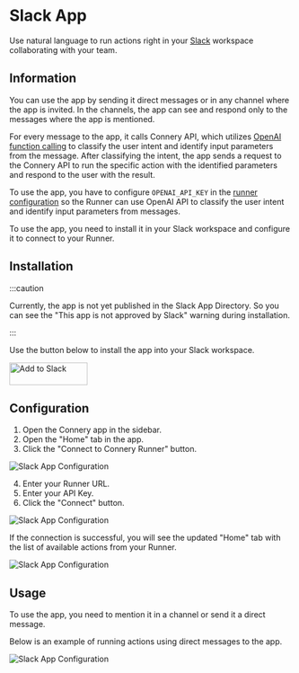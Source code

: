 # Slack App

Use natural language to run actions right in your [Slack](https://slack.com/) workspace collaborating with your team.

## Information

You can use the app by sending it direct messages or in any channel where the app is invited.
In the channels, the app can see and respond only to the messages where the app is mentioned.

For every message to the app, it calls Connery API, which
utilizes [OpenAI function calling](https://platform.openai.com/docs/guides/gpt/function-calling)
to classify the user intent and identify input parameters from the message.
After classifying the intent, the app sends a request to the Connery API to run the specific action with the identified parameters and respond to the user with the result.

To use the app, you have to configure `OPENAI_API_KEY` in the [runner configuration](http://localhost:4202/docs/quick-start/set-up-runner#3-configure-env-variables) so the Runner can use OpenAI API to classify the user intent and identify input parameters from messages.

To use the app, you need to install it in your Slack workspace and configure it to connect to your Runner.

## Installation

:::caution

Currently, the app is not yet published in the Slack App Directory.
So you can see the "This app is not approved by Slack" warning during installation.

:::

Use the button below to install the app into your Slack workspace.

<a href="https://slack.com/oauth/v2/authorize?client_id=3356092902903.5117490865059&scope=chat:write,im:history,app_mentions:read&user_scope=">
  <img
    alt="Add to Slack"
    height="40"
    width="139"
    src="https://platform.slack-edge.com/img/add_to_slack.png"
    srcSet="https://platform.slack-edge.com/img/add_to_slack.png 1x, https://platform.slack-edge.com/img/add_to_slack@2x.png 2x"
  />
</a>
<br />

## Configuration

1. Open the Connery app in the sidebar.
2. Open the "Home" tab in the app.
3. Click the "Connect to Connery Runner" button.

![Slack App Configuration](/img/slack/configure-app-1.png)

4. Enter your Runner URL.
5. Enter your API Key.
6. Click the "Connect" button.

![Slack App Configuration](/img/slack/configure-app-2.png)

If the connection is successful, you will see the updated "Home" tab with the list of available actions from your Runner.

![Slack App Configuration](/img/slack/configure-app-3.png)

## Usage

To use the app, you need to mention it in a channel or send it a direct message.

Below is an example of running actions using direct messages to the app.

![Slack App Configuration](/img/slack/configure-app-4.png)
